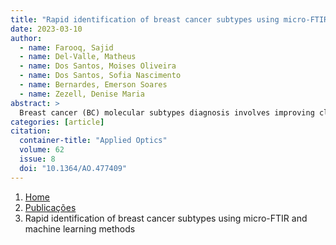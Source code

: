 ```yaml
---
title: "Rapid identification of breast cancer subtypes using micro-FTIR and machine learning methods"
date: 2023-03-10
author:
  - name: Farooq, Sajid
  - name: Del-Valle, Matheus
  - name: Dos Santos, Moises Oliveira
  - name: Dos Santos, Sofia Nascimento
  - name: Bernardes, Emerson Soares
  - name: Zezell, Denise Maria
abstract: > 
  Breast cancer (BC) molecular subtypes diagnosis involves improving clinical uptake by Fourier transform infrared (FTIR) spectroscopic imaging, which is a non-destructive and powerful technique, enabling label free extraction of biochemical information towards prognostic stratification and evaluation of cell functionality. However, methods of measurements of samples demand a long time to achieve high quality images, making its clinical use impractical because of the data acquisition speed, poor signal to noise ratio, and deficiency of optimized computational framework procedures. To address those challenges, machine learning (ML) tools can facilitate obtaining an accurate classification of BC subtypes with high actionability and accuracy. Here, we propose a ML-algorithm-based method to distinguish computationally BC cell lines. The method is developed by coupling the K-neighbors classifier (KNN) with neighborhood components analysis (NCA), and hence, the NCA-KNN method enables to identify BC subtypes without increasing model size as well as adding additional computational parameters. By incorporating FTIR imaging data, we show that classification accuracy, specificity, and sensitivity improve, respectively, 97.5%, 96.3%, and 98.2%, even at very low co-added scans and short acquisition times. Moreover, a clear distinctive accuracy (up to 9 %) difference of our proposed method (NCA-KNN) was obtained in comparison with the second best supervised support vector machine model. Our results suggest a key diagnostic NCA-KNN method for BC subtypes classification that may translate to advancement of its consolidation in subtype-associated therapeutics.
categories: [article]
citation: 
  container-title: "Applied Optics"
  volume: 62
  issue: 8
  doi: "10.1364/AO.477409"
---
```


```{=html}
<nav aria-label="breadcrumb">
  <ol class="breadcrumb">
    <li class="breadcrumb-item"><a href="../../index.html">Home</a></li>
    <li class="breadcrumb-item"><a href="../index.html">Publicações</a></li>
    <li class="breadcrumb-item active" aria-current="page">Rapid identification of breast cancer subtypes using micro-FTIR and machine learning methods</li>
  </ol>
</nav>
```
